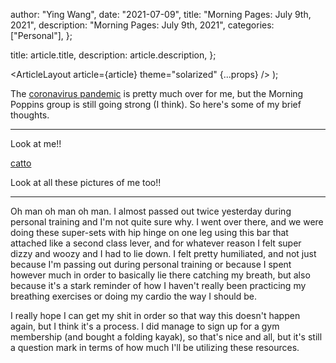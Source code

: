 
  author: "Ying Wang",
  date: "2021-07-09",
  title: "Morning Pages: July 9th, 2021",
  description: "Morning Pages: July 9th, 2021",
  categories: ["Personal"],
};

  title: article.title,
  description: article.description,
};

  <ArticleLayout article={article} theme="solarized" {...props} />
);

The [coronavirus
pandemic](https://en.wikipedia.org/wiki/2019-20_coronavirus_pandemic) is pretty
much over for me, but the Morning Poppins group is still going strong (I think).
So here's some of my brief thoughts.

---

Look at me!!

[catto](/img/posts/2021/07/09/morning_pages.jpg)

Look at all these pictures of me too!!

---

Oh man oh man oh man. I almost passed out twice yesterday during personal
training and I'm not quite sure why. I went over there, and we were doing these
super-sets with hip hinge on one leg using this bar that attached like a second
class lever, and for whatever reason I felt super dizzy and woozy and I had to
lie down. I felt pretty humiliated, and not just because I'm passing out during
personal training or because I spent however much in order to basically lie
there catching my breath, but also because it's a stark reminder of how I
haven't really been practicing my breathing exercises or doing my cardio the way
I should be.

I really hope I can get my shit in order so that way this doesn't happen again,
but I think it's a process. I did manage to sign up for a gym membership (and
bought a folding kayak), so that's nice and all, but it's still a question mark
in terms of how much I'll be utilizing these resources.
